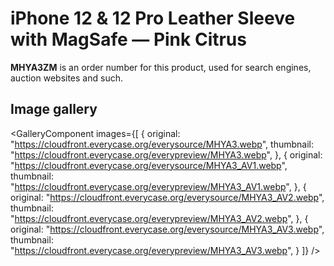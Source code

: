 
# iPhone 12 & 12 Pro Leather Sleeve with MagSafe — Pink Citrus

<Callout type='info' emoji='👉🏻'>**MHYA3ZM** is an order number for this product, used for search engines, auction websites and such.</Callout>

## Image gallery

<GalleryComponent
    images={[
      {
        original: "https://cloudfront.everycase.org/everysource/MHYA3.webp",
        thumbnail: "https://cloudfront.everycase.org/everypreview/MHYA3.webp",
      },
      {
        original: "https://cloudfront.everycase.org/everysource/MHYA3_AV1.webp",
        thumbnail: "https://cloudfront.everycase.org/everypreview/MHYA3_AV1.webp",
      },
      {
        original: "https://cloudfront.everycase.org/everysource/MHYA3_AV2.webp",
        thumbnail: "https://cloudfront.everycase.org/everypreview/MHYA3_AV2.webp",
      },
      {
        original: "https://cloudfront.everycase.org/everysource/MHYA3_AV3.webp",
        thumbnail: "https://cloudfront.everycase.org/everypreview/MHYA3_AV3.webp",
      }
    ]}
  />
